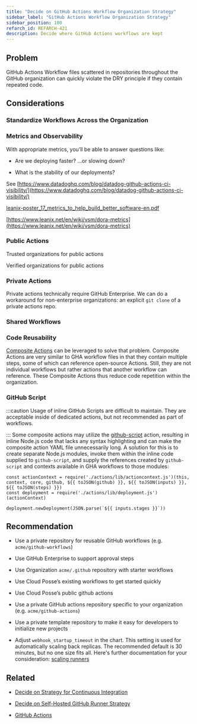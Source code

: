```yaml
---
title: "Decide on GitHub Actions Workflow Organization Strategy"
sidebar_label: "GitHub Actions Workflow Organization Strategy"
sidebar_position: 100
refarch_id: REFARCH-421
description: Decide where GitHub Actions workflows are kept
---
```


## Problem

GitHub Actions Workflow files scattered in repositories throughout the GitHub organization can quickly violate the DRY principle if they contain repeated code.

## Considerations

### Standardize Workflows Across the Organization

### Metrics and Observability

With appropriate metrics, you’ll be able to answer questions like:

- Are we deploying faster? ...or slowing down?

- What is the stability of our deployments?

See [https://www.datadoghq.com/blog/datadog-github-actions-ci-visibility/](https://www.datadoghq.com/blog/datadog-github-actions-ci-visibility/)

[leanix-poster_17_metrics_to_help_build_better_software-en.pdf](/assets/refarch/leanix-poster_17_metrics_to_help_build_better_software-en.pdf)

[https://www.leanix.net/en/wiki/vsm/dora-metrics](https://www.leanix.net/en/wiki/vsm/dora-metrics)

### Public Actions

Trusted organizations for public actions

Verified organizations for public actions

### Private Actions

Private actions technically require GitHub Enterprise. We can do a workaround for non-enterprise organizations: an explicit `git clone` of a private actions repo.

### Shared Workflows

### Code Reusability

[Composite Actions](https://docs.github.com/en/actions/creating-actions/creating-a-composite-action) can be leveraged to solve that problem. Composite Actions are very similar to GHA workflow files in that they contain multiple steps, some of which can reference open-source Actions. Still, they are not individual workflows but rather actions that another workflow can reference. These Composite Actions thus reduce code repetition within the organization.

### GitHub Script

:::caution
Usage of inline GitHub Scripts are difficult to maintain. They are acceptable inside of dedicated actions, but not recommended as part of workflows.

:::
Some composite actions may utilize the [github-script](https://github.com/actions/github-script) action, resulting in inline Node.js code that lacks any syntax highlighting and can make the composite action YAML file unnecessarily long. A solution for this is to create separate Node.js modules, invoke them within the inline code supplied to `github-script`, and supply the references created by `github-script` and contexts available in GHA workflows to those modules:

```
const actionContext = require('./actions/lib/actioncontext.js')(this, context, core, github, ${{ toJSON(github) }}, ${{ toJSON(inputs) }}, ${{ toJSON(steps) }})
const deployment = require('./actions/lib/deployment.js')(actionContext)

deployment.newDeployment(JSON.parse(`${{ inputs.stages }}`))
```

## Recommendation

- Use a private repository for reusable GitHub workflows (e.g. `acme/github-workflows`)

- Use GitHub Enterprise to support approval steps

- Use Organization `acme/.github` repository with starter workflows

- Use Cloud Posse’s existing workflows to get started quickly

- Use Cloud Posse’s public github actions

- Use a private GitHub actions repository specific to your organization (e.g. `acme/github-actions`)

- Use a private template repository to make it easy for developers to initialize new projects

- Adjust `webhook_startup_timeout` in the chart. This setting is used for automatically scaling
back replicas. The recommended default is 30 minutes, but no one size fits all. Here's further
documentation for your consideration: [scaling runners](https://github.com/actions/actions-runner-controller/blob/master/docs/automatically-scaling-runners.md)

## Related

-  [Decide on Strategy for Continuous Integration](/layers/software-delivery/design-decisions/decide-on-strategy-for-continuous-integration)

- [Decide on Self-Hosted GitHub Runner Strategy](/layers/software-delivery/design-decisions/decide-on-self-hosted-github-runner-strategy)

- [GitHub Actions](/learn/tips-and-tricks/github-actions)


